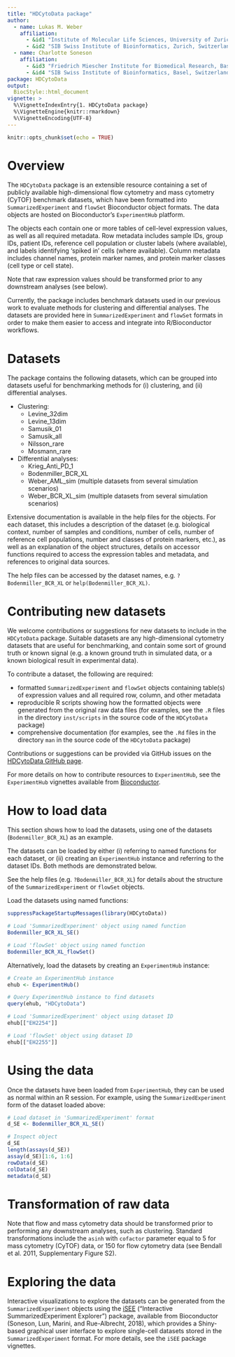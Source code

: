 ```yaml
---
title: "HDCytoData package"
author: 
  - name: Lukas M. Weber
    affiliation: 
      - &id1 "Institute of Molecular Life Sciences, University of Zurich, Zurich, Switzerland"
      - &id2 "SIB Swiss Institute of Bioinformatics, Zurich, Switzerland"
  - name: Charlotte Soneson
    affiliation: 
      - &id3 "Friedrich Miescher Institute for Biomedical Research, Basel, Switzerland"
      - &id4 "SIB Swiss Institute of Bioinformatics, Basel, Switzerland"
package: HDCytoData
output: 
  BiocStyle::html_document
vignette: >
  %\VignetteIndexEntry{1. HDCytoData package}
  %\VignetteEngine{knitr::rmarkdown}
  %\VignetteEncoding{UTF-8}
---
```


```r
knitr::opts_chunk$set(echo = TRUE)
```



# Overview

The `HDCytoData` package is an extensible resource containing a set of publicly available high-dimensional flow cytometry and mass cytometry (CyTOF) benchmark datasets, which have been formatted into `SummarizedExperiment` and `flowSet` Bioconductor object formats. The data objects are hosted on Bioconductor's `ExperimentHub` platform.

The objects each contain one or more tables of cell-level expression values, as well as all required metadata. Row metadata includes sample IDs, group IDs, patient IDs, reference cell population or cluster labels (where available), and labels identifying 'spiked in' cells (where available). Column metadata includes channel names, protein marker names, and protein marker classes (cell type or cell state).

Note that raw expression values should be transformed prior to any downstream analyses (see below).

Currently, the package includes benchmark datasets used in our previous work to evaluate methods for clustering and differential analyses. The datasets are provided here in `SummarizedExperiment` and `flowSet` formats in order to make them easier to access and integrate into R/Bioconductor workflows.



# Datasets

The package contains the following datasets, which can be grouped into datasets useful for benchmarking methods for (i) clustering, and (ii) differential analyses.

- Clustering:
    - Levine_32dim
    - Levine_13dim
    - Samusik_01
    - Samusik_all
    - Nilsson_rare
    - Mosmann_rare

- Differential analyses:
    - Krieg_Anti_PD_1
    - Bodenmiller_BCR_XL
    - Weber_AML_sim (multiple datasets from several simulation scenarios)
    - Weber_BCR_XL_sim (multiple datasets from several simulation scenarios)

Extensive documentation is available in the help files for the objects. For each dataset, this includes a description of the dataset (e.g. biological context, number of samples and conditions, number of cells, number of reference cell populations, number and classes of protein markers, etc.), as well as an explanation of the object structures, details on accessor functions required to access the expression tables and metadata, and references to original data sources.

The help files can be accessed by the dataset names, e.g. `?Bodenmiller_BCR_XL` or `help(Bodenmiller_BCR_XL)`.



# Contributing new datasets

We welcome contributions or suggestions for new datasets to include in the `HDCytoData` package. Suitable datasets are any high-dimensional cytometry datasets that are useful for benchmarking, and contain some sort of ground truth or known signal (e.g. a known ground truth in simulated data, or a known biological result in experimental data).

To contribute a dataset, the following are required:

- formatted `SummarizedExperiment` and `flowSet` objects containing table(s) of expression values and all required row, column, and other metadata
- reproducible R scripts showing how the formatted objects were generated from the original raw data files (for examples, see the `.R` files in the directory `inst/scripts` in the source code of the `HDCytoData` package)
- comprehensive documentation (for examples, see the `.Rd` files in the directory `man` in the source code of the `HDCytoData` package)

Contributions or suggestions can be provided via GitHub issues on the [HDCytoData GitHub page](https://github.com/lmweber/HDCytoData).

For more details on how to contribute resources to `ExperimentHub`, see the `ExperimentHub` vignettes available from [Bioconductor](http://bioconductor.org/packages/ExperimentHub).



# How to load data

This section shows how to load the datasets, using one of the datasets (`Bodenmiller_BCR_XL`) as an example.

The datasets can be loaded by either (i) referring to named functions for each dataset, or (ii) creating an `ExperimentHub` instance and referring to the dataset IDs. Both methods are demonstrated below.

See the help files (e.g. `?Bodenmiller_BCR_XL`) for details about the structure of the `SummarizedExperiment` or `flowSet` objects.

Load the datasets using named functions:

```r
suppressPackageStartupMessages(library(HDCytoData))

# Load 'SummarizedExperiment' object using named function
Bodenmiller_BCR_XL_SE()

# Load 'flowSet' object using named function
Bodenmiller_BCR_XL_flowSet()
```


Alternatively, load the datasets by creating an `ExperimentHub` instance:

```r
# Create an ExperimentHub instance
ehub <- ExperimentHub()

# Query ExperimentHub instance to find datasets
query(ehub, "HDCytoData")

# Load 'SummarizedExperiment' object using dataset ID
ehub[["EH2254"]]

# Load 'flowSet' object using dataset ID
ehub[["EH2255"]]
```



# Using the data

Once the datasets have been loaded from `ExperimentHub`, they can be used as normal within an R session. For example, using the `SummarizedExperiment` form of the dataset loaded above:

```r
# Load dataset in 'SummarizedExperiment' format
d_SE <- Bodenmiller_BCR_XL_SE()

# Inspect object
d_SE
length(assays(d_SE))
assay(d_SE)[1:6, 1:6]
rowData(d_SE)
colData(d_SE)
metadata(d_SE)
```



# Transformation of raw data

Note that flow and mass cytometry data should be transformed prior to performing any downstream analyses, such as clustering. Standard transformations include the `asinh` with `cofactor` parameter equal to 5 for mass cytometry (CyTOF) data, or 150 for flow cytometry data (see Bendall et al. 2011, Supplementary Figure S2).



# Exploring the data

Interactive visualizations to explore the datasets can be generated from the `SummarizedExperiment` objects using the [iSEE](http://bioconductor.org/packages/iSEE) ("Interactive SummarizedExperiment Explorer") package, available from Bioconductor (Soneson, Lun, Marini, and Rue-Albrecht, 2018), which provides a Shiny-based graphical user interface to explore single-cell datasets stored in the `SummarizedExperiment` format. For more details, see the `iSEE` package vignettes.



